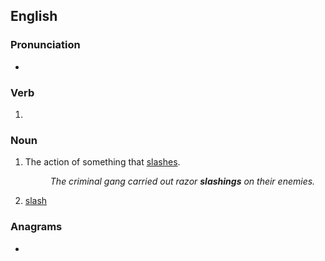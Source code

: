 ==English==

===Pronunciation===
* {{a|US}} {{IPA|en|/ˈslæʃɪŋ/}}

===Verb===
{{head|en|verb form}}

# {{present participle of|en|slash|nocat=1}}

===Noun===
{{en-noun|~}}

# The action of something that [[slash]]es.
#: ''The criminal gang carried out razor '''slashings''' on their enemies.''
# {{lb|en|forestry|in the plural}} [[slash]] {{qualifier|woody debris}}

===Anagrams===
* {{anagrams|en|a=aghilnss|Singhals|ashlings|hassling|lashings|slangish}}